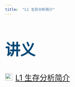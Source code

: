 ```yaml
---
title:  "L1 生存分析简介"
---
```


<div style="font-size: 25px; line-height: 1.6;">

:::{#ppc style="color:#044875"}

# 讲义

<img src="img/teacher.png" style="width: 24px; height: 24px;margin-right: 10px">[L1 生存分析简介](https://lizongzhang.github.io/survival/L1slide.html){target="_blank"}





:::

<div>